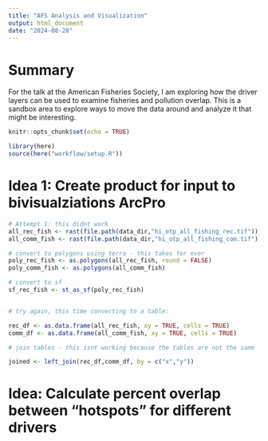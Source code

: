 ```yaml
---
title: "AFS Analysis and Visualization"
output: html_document
date: "2024-08-28"
---
```


# Summary

For the talk at the American Fisheries Society, I am exploring how the driver layers can be used to examine fisheries and pollution overlap. This is a sandbox area to explore ways to move the data around and analyze it that might be interesting. 

```r
knitr::opts_chunk$set(echo = TRUE)

library(here)
source(here("workflow/setup.R"))


```

# Idea 1: Create product for input to bivisualziations ArcPro

```r

# Attempt 1: this didnt work
all_rec_fish <- rast(file.path(data_dir,"hi_otp_all_fishing_rec.tif"))
all_comm_fish <- rast(file.path(data_dir,"hi_otp_all_fishing_com.tif"))

# convert to polygons using terra - this takes for ever
poly_rec_fish <- as.polygons(all_rec_fish, round = FALSE)
poly_comm_fish <- as.polygons(all_comm_fish)

# convert to sf
sf_rec_fish <- st_as_sf(poly_rec_fish)


# try again, this time converting to a table: 

rec_df <- as.data.frame(all_rec_fish, xy = TRUE, cells = TRUE)
comm_df <- as.data.frame(all_comm_fish, xy = TRUE, cells = TRUE)

# join tables - this isnt working because the tables are not the same

joined <- left_join(rec_df,comm_df, by = c("x","y"))


```


# Idea: Calculate percent overlap between "hotspots" for different drivers 



